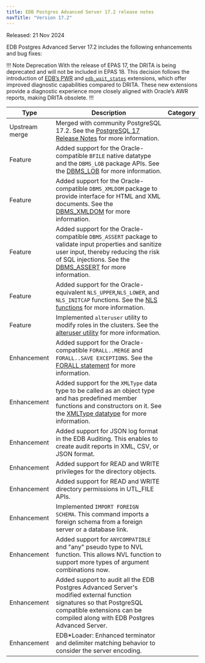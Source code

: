 ```yaml
---
title: EDB Postgres Advanced Server 17.2 release notes
navTitle: "Version 17.2"
---
```


Released: 21 Nov 2024

EDB Postgres Advanced Server 17.2 includes the following enhancements and bug fixes:

!!! Note Deprecation
With the release of EPAS 17, the DRITA is being deprecated and will not be included in EPAS 18. This decision follows the introduction of [EDB’s PWR](/pwr/latest/) and [`edb_wait_states`](/pg_extensions/wait_states/) extensions, which offer improved diagnostic capabilities compared to DRITA. These new extensions provide a diagnostic experience more closely aligned with Oracle’s AWR reports, making DRITA obsolete.
!!!

| Type           | Description                                                                                                                                                                                                                                                                              | Category |
|----------------|------------------------------------------------------------------------------------------------------------------------------------------------------------------------------------------------------------------------------------------------------------------------------------------|----------|
| Upstream merge | Merged with community PostgreSQL 17.2. See the [PostgreSQL 17 Release Notes](https://www.postgresql.org/docs/17/release-17-2.html) for more information.                                                                                                                                 |          |
| Feature        | Added support for the Oracle-compatible `BFILE` native datatype and the `DBMS_LOB` package APIs. See the [DBMS_LOB](../reference/oracle_compatibility_reference/epas_compat_bip_guide/03_built-in_packages/06_dbms_lob/) for more information.                                           |          |
| Feature        | Added support for the Oracle-compatible `DBMS_XMLDOM` package to provide interface for HTML and XML documents. See the [DBMS_XMLDOM](../reference/oracle_compatibility_reference/epas_compat_bip_guide/03_built-in_packages/dbms_xmldom) for more information.                                                |          |
| Feature        | Added support for the Oracle-compatible `DBMS_ASSERT` package to validate input properties and sanitize user input, thereby reducing the risk of SQL injections. See the [DBMS_ASSERT](../reference/oracle_compatibility_reference/epas_compat_bip_guide/03_built-in_packages/dbms_assert) for more information. |          |
| Feature        | Added support for the Oracle-equivalent `NLS_UPPER`,`NLS_LOWER`, and `NLS_INITCAP` functions. See the [NLS functions](../reference/sql_reference/03_functions_and_operators/nls_functions) for more information.                                                                         |          |
| Feature        | Implemented `alteruser` utility to modify roles in the clusters. See the [alteruser utility](/docs/tools/alteruser_utility/) for more information.                                                                                                                                       |          |
| Enhancement    | Added support for the Oracle-compatible `FORALL..MERGE` and `FORALL..SAVE EXCEPTIONS`. See the [FORALL statement](../application_programming/epas_compat_spl/12_working_with_collections/03_using_the_forall_statement/) for more information.                                           |          |
| Enhancement    | Added support for the `XMLType` data type to be called as an object type and has predefined member functions and constructors on it. See the [XMLType datatype](../reference/sql_reference/02_data_types/06_xml_type) for more information.                                              |          |
| Enhancement    | Added support for JSON log format in the EDB Auditing. This enables to create audit reports in XML, CSV, or JSON format.                                                                                                                                                                 |          |
| Enhancement    | Added support for READ and WRITE privileges for the directory objects.                                                                                                                                                                                                                   |          |
| Enhancement    | Added support for READ and WRITE directory permissions in UTL_FILE APIs.                                                                                                                                                                                                                 |          |
| Enhancement    | Implemented `IMPORT FOREIGN SCHEMA`. This command imports a foreign schema from a foreign server or a database link.                                                                                                                                                                     |          |
| Enhancement    | Added support for `ANYCOMPATIBLE` and "any" pseudo type to NVL function. This allows NVL function to support more types of argument combinations now.                                                                                                                                    |          |
| Enhancement    | Added support to audit all the EDB Postgres Advanced Server's modified external function signatures so that PostgreSQL compatible extensions can be compiled along with EDB Postgres Advanced Server.                                                                                    |          |
| Enhancement    | EDB*Loader: Enhanced terminator and delimiter matching behavior to consider the server encoding.                                                                                                                                                                                         |          |
